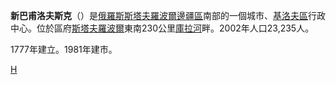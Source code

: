 {{coord|43|58|N|43|38|E|display=title}}
'''新巴甫洛夫斯克'''（{{lang-ru|Новопа́вловск}}）是[[俄羅斯|俄羅斯]][[斯塔夫羅波爾邊疆區|斯塔夫羅波爾邊疆區]]南部的一個城市、[[基洛夫區_(斯塔夫羅波爾邊疆區)|基洛夫區]]行政中心。位於區府[[斯塔夫羅波爾|斯塔夫羅波爾]]東南230公里[[庫拉河|庫拉河]]畔。2002年人口23,235人。

1777年建立。1981年建市。

{{斯塔夫羅波爾邊疆區城市}}

[[Category:斯塔夫羅波爾邊疆區城市|Н]]